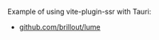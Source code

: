 Example of using vite-plugin-ssr with Tauri:
 - [github.com/brillout/lume](https://github.com/brillout/lume)
